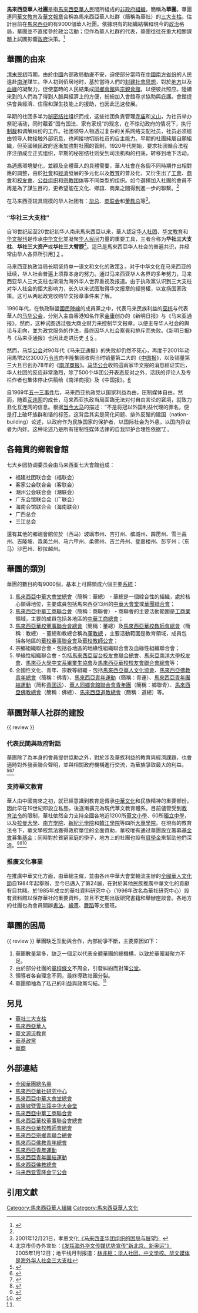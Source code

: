 
'''馬來西亞華人社團'''是指[[馬來西亞華人|馬來西亞華人]]民間所組成的[[非政府組織|非政府組織]]，簡稱為'''華團'''。華團連同[[華文源流教育|華文教育]]及[[馬來西亞報刊列表#中文報刊|華文報章]]合稱為馬來西亞華人社群（簡稱為華社）的[[華社三大支柱|三大支柱]]。估計目前在[[馬來西亞|馬來西亞]]約有9000個華人社團。依據現有的組織結構和現今的[[政治|政治]]格局，華團並不直接參於政治活動；但作為華人社群的代表，華團往往在重大相關課題上試圖影響[[政府|政府]]決策。<ref name="華團之界定">{{cite web| language =zh-hant| publisher =孝恩文化| title =馬來西亞華團組織的困局與展望| url =http://www.xiao-en.org/cultural/academic.asp?cat=63&loc=zh&id=1099| author =劉崇漢| date =2001-12-21| accessdate =2008-04-20| archive-url =https://web.archive.org/web/20111219130626/http://www.xiao-en.org/cultural/academic.asp?cat=63&loc=zh&id=1099| archive-date =2011-12-19| dead-url =yes}}</ref>

==華團的由來==
[[清末|清末]][[中華民國#立國之初|民初]]時期，由於[[中國|中國]]內部政局動盪不安，迫使部分當時在[[華南|中國南方省份]]的人民遠赴[[南洋|南洋]]謀生。华人初到侨居地时，基於當時人們的[[封建社會|封建社會]][[思想|思想]]，對於[[地方|地方]]以及[[血緣|血緣]]的凝聚力，促使當時的人民結集成[[地緣性組織|同鄉會館]]與[[血緣性組織|宗親會館]]，以便彼此照应。陸續來到的人們為了得到人脈與經濟上的方便，紛紛加入會館尋求協助與庇護。會館提供會員經濟、住宿和謀生技能上的援助，也因此迅速發展。

早期的社团多半为[[黑帮|秘密结社]]组织而成，这些社团負責管理[[寺庙|寺庙]]和[[义山|义山]]，为社员举办祭祀活动，同时藉着“国有国法、家有家规”的观念，在不惊动政府的情况下，执行[[仲裁|制裁]]和调解纠纷的工作。社团领导人物透过复杂的关系网络支配社员，社员必须經由领导人物接触外部讯息，也间接地切断社员的自主能力。早期的社團純屬自願組織，但英國殖民政府逐漸加強對社團的管制，1920年代開始，要求社团循合法程序注册成立正式组织，早期的秘密结社则受到司法机构的扫荡，转移到地下活动。

為適應環境變化，並顧及全體華人的具體需要，華人社會在各個不同時期作出相對應的調整，由於[[社會|社會]]和[[經濟|經濟]]發展的多元化以及[[教育|教育]]的普及化，又衍生出了[[業緣性組織|工會]]、[[業緣性組織|商會]]和[[學緣性組織|校友會]]、[[慈善团体|公益组织]]和[[宗教团体|宗教团体]]等不同类型的组织。如今選擇加入社團的會員不再是為了謀生目的，更希望能在文化、鄉誼、商業之間得到進一步的聯繫。<ref name="華團之界定"/>

在马来西亚较具规模的华人社团有：[[马来西亚中华大会堂总会|华总]]、[[马来西亚中华工商联合会|商联会]]和[[董教总|董教总]]等<ref>2001年12月21日，孝恩文化[http://www.xiao-en.org/cultural/academic.asp?cat=63&loc=zh&id=1099 《马来西亚华团组织的困局与展望》] {{Wayback|url=http://www.xiao-en.org/cultural/academic.asp?cat=63&loc=zh&id=1099 |date=20111219130626 }}</ref>。

===“华社三大支柱”===
自18世纪起至20世纪初华人南來馬來西亞以来，華人認定[[社团|华人社团]]、[[华文学校|华文教育]]和[[华文报刊|华文报刊]]是传承[[中华文化|中华文化]]並凝聚[[海外华人#华侨|华人民间]]力量的重要工具，三者合称为'''华社三大支柱'''、'''华社三大资产'''或'''华社三大臂膀'''<ref>北京市侨办外宣处：[http://big5.gqb.gov.cn:89/news/2004/1220/1/932.shtml 《发挥海外华文传媒优势宣传“新北京、新奥运”》]{{dead link|date=2018年5月 |bot=InternetArchiveBot |fix-attempted=yes }}<br/>2005年1月12日；地平线月刊报道：[http://skylinemonthly.com/showInfo_gb.asp?id=512&moduleid=0000700001&title=%E4%BE%A8%E7%95%8C%E4%B9%8B%E5%A3%B0 林兆枢：华人社团、中文学校、华文媒体是海外华人社会三大支柱]{{dead link|date=2018年5月 |bot=InternetArchiveBot |fix-attempted=yes }}</ref>。這已是馬來西亞华人社会的普遍共识，并经常由华人各界所引用[http://www.zaobao.com/chinese/region/malaysia/pages/malaysia_chinese260701.html] {{Wayback|url=http://www.zaobao.com/chinese/region/malaysia/pages/malaysia_chinese260701.html |date=20100901154403 }}[http://www.fgu.edu.tw/~wclrc/drafts/Malaysia/tian/tian_01.htm] {{Wayback|url=http://www.fgu.edu.tw/~wclrc/drafts/Malaysia/tian/tian_01.htm |date=20160304124546 }}。

马来西亚执政当局长期坚持单一语文和文化的政策[http://www.merdekareview.com/news.php?n=4269] {{Wayback|url=http://www.merdekareview.com/news.php?n=4269 |date=20071112102232 }}。对于中华文化在马来西亚的延续，华人社会普遍上须靠本身的努力。通过马来西亚华人各界的多年努力，马来西亚华人三大支柱也渐渐为海外华人世界重视及报道。由于执政黨认识到三大支柱对华人社会的鉅大影响力，长久以来试图取得华文报章的經營權，以宣扬国家政策。这可从两起政党收购华文报章事件来了解。

1990年代，在執政聯盟[[國民陣線|國民陣線]]的成員黨之中，代表马来民族利益的[[巫统|巫统]]与代表華人的[[马华公会|马华公会]]，分别入主由香港知名作家[[金庸|金庸]]创办的《新明日报》与《马来亚通报》。然而，这种试图透过强大商业财力来控制华文报章，以便主导华人社会的舆论与走向，並为政党服务的作法，最终因华人社会察覺和排斥而失败。《新明日报》与《马来亚通报》也因此走进历史
[http://www.malaysiakini.com/columns/83559] {{Wayback|url=http://www.malaysiakini.com/columns/83559 |date=20191207065739 }}[http://www.zaobao.com/chinese/region/malaysia/pages/malaysia_chinese280601.html] {{Wayback|url=http://www.zaobao.com/chinese/region/malaysia/pages/malaysia_chinese280601.html |date=20090220093623 }}。

然而，[[马华公会|马华公会]]对90年代《马来亚通报》的失败却仍然不死心，再度于2001年动用馬幣2亿3000万[[令吉|令吉]]向丰隆集团收购当时销量第二大的《[[中国报|中国报]]》，以及销量第三大且已创办78年的《[[南洋商报|南洋商报]]》。[[马华公会|马华公会]]收购這兩家华文报的消息經证实后，华人社团的反应非常激烈，除了500个华团公开表态反对之外，活跃的评论人及专栏作者也集体停止供稿给《南洋商报》及《中国报》。[http://www.zaobao.com/chinese/region/malaysia/pages/malaysia_chinese280601.html] {{Wayback|url=http://www.zaobao.com/chinese/region/malaysia/pages/malaysia_chinese280601.html |date=20090220093623 }}

自1969年[[五一三事件|五一三事件]]后，马来西亚执政党以国家利益為由，压制媒体自由。然而，随着[[互连网|互连网]]的成长，马来西亚执政当局面臨无法对付自由言论的窘境，就致力丑化互连网的信息。根据[[当今大马|当今大马]]的描述：”不是将冠以外国利益代理的罪名，便是打上破坏族群和谐的标签。这背后其实是简化问题、排外反殖的建国（nation-building）论述，以政府作为民族国家的保护者，以国际社会为外患，以国内异议者为内奸。这种论述乃是所有钳制性媒体法律的自我辩护合理性依据”[http://www.malaysiakini.com/columns/83559] {{Wayback|url=http://www.malaysiakini.com/columns/83559 |date=20191207065739 }}。

== 各籍貫的鄉親會館 ==
七大乡团协调委员会由马来西亚七大會館组成：

* 福建社团联合会（福联会）
* 客家公会联合会（客联会）
* 潮州公会联合会（潮联会）
* 广东会馆联合会（广联会）
* 海南会馆联合会（海南联会）
* 广西总会
* 三江总会
還有其他的鄉親會館位於（西马）玻璃市州、吉打州、槟城州、霹雳州、雪兰莪州、吉隆坡、森美兰州、马六甲州、柔佛州、吉兰丹州、登嘉楼州、彭亨州；（东马）沙巴州、砂拉越州。

==華團的類別==
華團的數目約有9000個，基本上可歸類成六個主要[[系統|系統]]：
#[[馬來西亞中華大會堂總會|馬來西亞中華大會堂總會]]（簡稱：華總） - 華總是一個綜合性的組織，處於核心領導地位，主要成員包括馬來西亞13州的[[中華大會堂|中華大會堂]]或[[華團聯合會|華團聯合會]]；
#[[馬來西亞中華工商聯合會|馬來西亞中華工商聯合會]]（簡稱：商聯會） - 商聯會的主要活動範圍是[[工商業|工商業]]領域，主要的成員包括各地區的[[中華工商總會|中華工商總會]]；
#[[馬來西亞華校董事聯合會總會|馬來西亞華校董事聯合會總會]]（簡稱：董總）及[[馬來西亞華校教師會總會|馬來西亞華校教師會總會]]（簡稱：教總） - 董總和教總合稱為[[董教總|董教總]] ，主要活動範圍是教育領域，成員包括各地區的[[華校董事聯合會|華校董事聯合會]]及[[華校教師公會|華校教師公會]]；
#宗鄉組織聯合會 - 包括各地區的地緣性組織聯合會及血緣性組織聯合會；
#學緣性組織聯合會 - 包括[[馬來西亞留台校友會聯合總會|馬來西亞留台校友會聯合總會]]、[[馬來亞南洋大學校友會|馬來亞南洋大學校友會]]、[[馬來亞大學中文系畢業生協會|馬來亞大學中文系畢業生協會]]及[[馬來西亞華校校友會聯合會總會|馬來西亞華校校友會聯合會總會]]等；
#全國性文化、青年、宗教等組織 - 包括[[馬來西亞華人文化協會|馬來西亞華人文化協會]]、[[馬來西亞佛教青年總會|馬來西亞佛教青年總會]]（簡稱：佛青）、[[馬來西亞青年運動|馬來西亞青年運動]]（簡稱：青運）、[[馬來西亞青年團結運動|馬來西亞青年團結運動]]（简称[[青团运|青团运]]）、[[華人同鄉會館聯合會青年團|華人同鄉會館聯合會青年團]]（簡稱：鄉聯青）、[[馬來西亞佛教總會|馬來西亞佛教總會]]（簡稱：佛總）、[[馬來西亞道教總會|馬來西亞道教總會]]（簡稱：道總）等。

==華團對華人社群的建設==
{{ review }}
===代表民間與政府對話===
華團除了為本身的會員提供協助之外，對於涉及華族利益的教育與經濟課題，也會適時對外發表聯合聲明，並與相關政府機構進行交流，為華族爭取最大的利益。<ref>{{cite web | language = zh-hans | publisher = 董教總 | title = 英文教数理（次阶段）事件演变 | url = http://www.djz.edu.my/resource/math/sec-shuli-web3.pdf | author = 董总资讯局整理 | date = 2006-01-18 | accessdate = 2008-04-20 | deadurl = yes | archiveurl = https://web.archive.org/web/20081120044306/http://www.djz.edu.my/resource/math/sec-shuli-web3.pdf | archivedate = 2008-11-20 }}</ref><ref>{{cite web | language = zh-hant | publisher = 星洲日報 | title = 華商指阻礙經濟特區發展 要求開放土地限制 | url = http://mykampung.sinchew.com.my/node/21112 | author =  | date = 2007-11-26 | accessdate = 2008-04-20 | archive-url = https://web.archive.org/web/20080926114451/http://mykampung.sinchew.com.my/node/21112 | archive-date = 2008-09-26 | dead-url = yes }}</ref><ref>{{cite web | language = zh-hans | publisher = 董教總 | title = 对《2006-2010年教育发展大蓝图》总体意见书 | url = http://www.djz.edu.my/resource/main/zhuanti/pipp/pdf/YiJianShu.pdf | author =  | date = 2007-06-12 | accessdate = 2008-04-20 | deadurl = yes | archiveurl = https://web.archive.org/web/20080920181725/http://www.djz.edu.my/resource/main/zhuanti/pipp/pdf/YiJianShu.pdf | archivedate = 2008-09-20 }}</ref>

===支持華文教育===
華人由中國南來之初，就已經意識到教育是傳承[[中華文化|中華文化]]和民族精神的重要部份，因此早在19世紀即設立私塾，後逐漸擴充為現代華文教育體系。目前儘管受到[[教育法令|教育法令]]的限制，華社依然全力支持全國各地近1200所[[華文小學|華文小學]]、60所[[獨立中學|獨立中學]]，以及[[拉曼大學|拉曼大學]]、[[南方學院|南方學院]]、[[新紀元學院|新紀元學院]]和[[韓江學院|韓江學院]]等四所[[大專學院|大專學院]]。在現有的教育法令下，華文學校無法獲得政府單位的全面資助，華校唯有通过華團設立籌募[[基金會|基金會]]募集[[基金|基金]]；同時對於貧窮家庭的學子，地方上的社團也設有[[貸學金|貸學金]]來幫助他們深造。<ref>{{cite web | language = zh-hant | publisher = 星洲日報 | title = 許子根：5大支柱扶持 民辦華校比公立學校出色 | url = http://mykampung.sinchew.com.my/node/19187 | author =  | date = 2007-10-26 | accessdate = 2008-04-20 | archive-url = https://web.archive.org/web/20080926114447/http://mykampung.sinchew.com.my/node/19187 | archive-date = 2008-09-26 | dead-url = yes }}</ref><ref>{{cite web | language = zh-hant | publisher = 星洲日報 | title = 籌檳州獨中教育基金工委會啟動 設3活動擬籌150萬 | url = http://mykampung.sinchew.com.my/node/19943 | author =  | date = 2007-11-06 | accessdate = 2008-04-20 | archive-url = https://web.archive.org/web/20080926112023/http://mykampung.sinchew.com.my/node/19943 | archive-date = 2008-09-26 | dead-url = yes }}</ref><ref>{{cite web | language = zh-hant | publisher = 星洲日報 | title = 慈聯總提供免息貸學金 清寒生讀日新獨中不是夢！ | url = http://mykampung.sinchew.com.my/node/21228?tid=4 | author =  | date = 2007-11-28 | accessdate = 2008-04-20 | archive-url = https://web.archive.org/web/20080926114457/http://mykampung.sinchew.com.my/node/21228?tid=4 | archive-date = 2008-09-26 | dead-url = yes }}</ref>

===推廣文化事業===
在推廣中華文化方面，由華總主催，並由各州中華大會堂輪流主辦的[[全國華人文化節|全國華人文化節]]自1984年起舉辦，至今已邁入了第24屆，在對於其他民族推廣中華文化的貢獻有目共睹。於1985年成立的華社資料研究中心（1996年改名為華社研究中心）設有資料館以保存華社的重要資料，並且不定期出版研究書籍和舉辦座談會。各地方的社團也為會員開辦[[書法|書法]]、[[繪畫|繪畫]]、[[舞蹈|舞蹈]]等文藝班。

==華團的困局==
{{ review }}
華團缺乏互動與合作，內部紛爭不斷，主要原因如下：
# 華團數量眾多，缺乏一個足以代表全體華團的總機構，以致於華團凝聚力不足。
# 由於部分社團的[[章程|章程]][[條文|條文]]不周全，引發糾紛而對簿[[法庭|公堂]]。
# 領導者各自理念不同，最終導致社團分裂。
# 華團領袖為了私己的利益與政黨勾結。<ref name="華團之界定" />

==另見==
*[[華社三大支柱|華社三大支柱]]
*[[馬來西亞華人|馬來西亞華人]]
*[[華文源流教育|華文源流教育]]
*[[華基政黨|華基政黨]]
*[[華商|華商]]

==外部連結==
*[http://5g.my/huatuan/listing/?q=node 全國華團總名冊] {{Wayback|url=http://5g.my/huatuan/listing/?q=node |date=20120923042409 }}
*[https://web.archive.org/web/20170517182829/http://huayan.net.my/ 馬來西亞華社研究中心]
*[http://www.huazong.my/ 馬來西亞中華大會堂總會] {{Wayback|url=http://www.huazong.my/ |date=20210417193342 }}
*[http://www.klscah.org.my/ 吉隆坡暨雪兰莪中华大会堂] {{Wayback|url=http://www.klscah.org.my/ |date=20210507172743 }}
*[https://web.archive.org/web/20071011174116/http://acccim.org.my/htmlgb/modules/xt_conteudo/index.php?id=1 馬來西亞中華工商聯合會]
*[https://web.archive.org/web/20071215210455/http://www.djz.edu.my/home.htm 馬來西亞華校董事聯合會總會]
*[https://web.archive.org/web/20071218200742/http://www.djz.edu.my/ucstam/ 馬來西亞華校教師會總會]
*[https://web.archive.org/web/20071231075146/http://beliaxianglian.org/index.php?q= 馬來西亞宗鄉青聯合總會]
*[https://web.archive.org/web/20071205041955/http://www.ybam.org.my/cms/ 馬來西亞佛教青年總會]
*[http://www.ymm.org.my/ 馬來西亞青年運動] {{Wayback|url=http://www.ymm.org.my/ |date=20200918223419 }}
*[https://web.archive.org/web/20071211113344/http://www.gbbm.org.my/chinese/index.asp 馬來西亞青年團結運動]
*[https://web.archive.org/web/20071217211551/http://www.mba.net.my/ 馬來西亞佛教總會]
*[http://www.wuileng.org.my/ 马来西亚雪隆会宁公会] {{Wayback|url=http://www.wuileng.org.my/ |date=20210127204245 }}

==引用文獻==
{{reflist}}

[[Category:馬來西亞華人組織|Category:馬來西亞華人組織]]
[[Category:馬來西亞華人文化|Category:馬來西亞華人文化]]